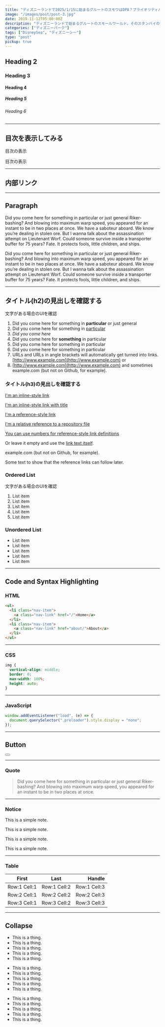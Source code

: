 ```yaml
---
title: "ディズニーランドで2025/1/15に始まるグルートのスモワはDPA？プライオリティパス？"
image: "/images/post/post-3.jpg"
date: 2019-11-12T05:00:00Z
description: "ディズニーランドで始まるグルートのスモールワールド。そのスタンバイの方式を一挙解説！"
categories: ["ディズニーパーク"]
tags: ["DisneySea", "ディズニーシー"]
type: "post"
pickup: true
---
```


## Heading 2

### Heading 3

#### Heading 4

##### Heading 5

###### Heading 6

---
## 目次を表示してみる

目次の表示

<Toc headings={getHeadings()} />

目次の表示

---
## 内部リンク

<LinkCard path="/posts/category-2" />

---

## Paragraph

Did you come here for something in particular or just general Riker-bashing? And blowing into maximum warp speed, you appeared for an instant to be in two places at once. We have a saboteur aboard. We know you’re dealing in stolen ore. But I wanna talk about the assassination attempt on Lieutenant Worf. Could someone survive inside a transporter buffer for 75 years? Fate. It protects fools, little children, and ships.

Did you come here for something in particular or just general Riker-bashing? And blowing into maximum warp speed, you appeared for an instant to be in two places at once. We have a saboteur aboard. We know you’re dealing in stolen ore. But I wanna talk about the assassination attempt on Lieutenant Worf. Could someone survive inside a transporter buffer for 75 years? Fate. It protects fools, little children, and ships.

---

## タイトル(h2)の見出しを確認する
文字がある場合のUIを確認

1. Did you come here for something in **particular** or just general
2. Did you come here for something in <ins>particular</ins>
3. _Did you come here_
4. Did you come here for **something** in particular
5. Did you come here for something in particular
6. Did you come here for something in particular
7. URLs and URLs in angle brackets will automatically get turned into links. [http://www.example.com](http://www.example.com) or
8. [http://www.example.com](http://www.example.com) and sometimes example.com (but not on Github, for example).

### タイトル(h3)の見出しを確認する

[I'm an inline-style link](https://www.google.com)

[I'm an inline-style link with title](https://www.google.com "Google's Homepage")

[I'm a reference-style link][arbitrary case-insensitive reference text]

[I'm a relative reference to a repository file](../blob/master/LICENSE)

[You can use numbers for reference-style link definitions][1]

Or leave it empty and use the [link text itself].

example.com (but not on Github, for example).

Some text to show that the reference links can follow later.

[arbitrary case-insensitive reference text]: https://www.themefisher.com
[1]: https://gethugothemes.com
[link text itself]: https://www.getjekyllthemes.com

### Ordered List
文字がある場合のUIを確認

1. List item
2. List item
3. List item
4. List item
5. List item


### Unordered List

- List item
- List item
- List item
- List item
- List item

---

## Code and Syntax Highlighting

### HTML

```html
<ul>
  <li class="nav-item">
    <a class="nav-link" href="/">Home</a>
  </li>
  <li class="nav-item">
    <a class="nav-link" href="about/">About</a>
  </li>
</ul>
```

---

### CSS

```css
img {
  vertical-align: middle;
  border: 0;
  max-width: 100%;
  height: auto;
}
```

---

### JavaScript

```javascript
window.addEventListener("load", (e) => {
  document.querySelector(".preloader").style.display = "none";
});
```

---

## Button

<Button label="Button" link="#" style="solid"></Button>

---

### Quote

> Did you come here for something in particular or just general Riker-bashing? And blowing into maximum warp speed, you appeared for an instant to be in two places at once.

---

### Notice

<Notice type="note">This is a simple note.</Notice>

<Notice type="tip">This is a simple note.</Notice>

<Notice type="info">This is a simple note.</Notice>

<Notice type="warning">This is a simple note.</Notice>

---

### Table

|    First     |     Last     |       Handle |
| :----------: | :----------: | -----------: |
| Row:1 Cell:1 | Row:1 Cell:2 | Row:1 Cell:3 |
| Row:2 Cell:1 | Row:2 Cell:2 | Row:2 Cell:3 |
| Row:3 Cell:1 | Row:3 Cell:2 | Row:3 Cell:3 |

---

## Collapse

<Accordion client:load title="Why should you need to do this?">

- This is a thing.
- This is a thing.
- This is a thing.
- This is a thing.
- This is a thing.

</Accordion>

<Accordion client:load title="How can I adjust Horizontal centering">

- This is a thing.
- This is a thing.
- This is a thing.
- This is a thing.
- This is a thing.

</Accordion>

<Accordion client:load title="Should you use Negative margin?">

- This is a thing.
- This is a thing.
- This is a thing.
- This is a thing.
- This is a thing.

</Accordion>
